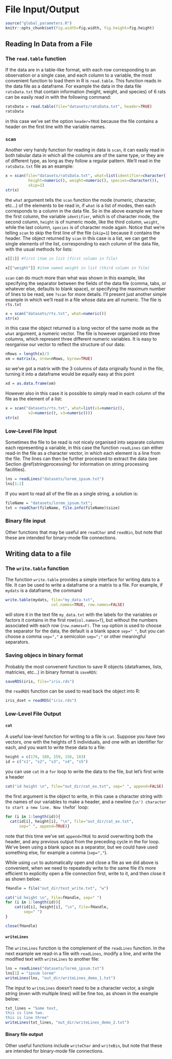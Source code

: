 # File Input/Output {#IO}

```{r setup, include=FALSE}
source("global_parameters.R")
knitr::opts_chunk$set(fig.width=fig.width, fig.height=fig.height)
```

## Reading In Data from a File

### The `read.table` function {#read.table}

If the data are in a table-like format, with each row corresponding to an observation or a single case, and each column to a variable, the most convenient function to load them in R is `read.table`. This function reads in the data file as a dataframe. For example the data in the data file `ratsData.txt` that contain information (height, weight, and species) of 6 rats can be easily read in with the following command:
```{r, eval=TRUE}
ratsData = read.table(file="datasets/ratsData.txt", header=TRUE)
ratsData
```

in this case we've set the option `header=TRUE` because the file contains a header on the first line with the variable names.

### `scan` {#scan}

Another very handy function for reading in data is `scan`, it can easily read in both tabular data in which all the columns are of the same type, or they are of different type, as long as they follow a regular pattern. We'll read in the `ratsData.txt` file as an example:
```{r eval=TRUE}
x = scan(file="datasets/ratsData.txt", what=list(identifier=character(),
          height=numeric(), weight=numeric(), species=character()),
          skip=1)
str(x)
```

the `what` argument tells the `scan` function the mode (numeric, character, etc...) of the elements to be read in, if `what` is a list of modes, then each corresponds to a column in the data file. So in the above example we have the first column, the variable `identifier`, which is of character mode, the second column, `height` is of numeric mode, like the third column, `weight`, while the last column, `species` is of character mode again. Notice that we're telling `scan` to skip the first line of the file (`skip=1`) because it contains the header. The object returned by `scan` in this case is a list, we can get the single elements of the list, corresponding to each column of the data file, with the usual methods for lists:
```{r eval=TRUE}
x[[1]] #first item in list (first column in file)
```

```{r eval=TRUE}
x[["weight"]] #item named weight in list (third column in file)
```

`scan` can do much more than what was shown in this example, like specifying the separator between the fields of the data file (comma, tabs, or whatever else, defaults to blank space), or specifying the maximum number of lines to be read, see `?scan` for more details. I'll present just another simple example in which we'll read in a file whose data are all numeric. The file is `rts.txt`
```{r, eval=TRUE}
x = scan("datasets/rts.txt", what=numeric())
str(x)
```

in this case the object returned is a long vector of the same mode as the `what` argument, a numeric vector. The file is however organised into three columns, which represent three different numeric variables. It is easy to reorganise our vector to reflect the structure of our data:
```{r eval=TRUE}
nRows = length(x)/3
xm = matrix(x, nrow=nRows, byrow=TRUE)
```

so we've got a matrix with the 3 columns of data originally found in the file, turning it into a dataframe would be equally easy at this point
```{r eval=TRUE}
xd = as.data.frame(xm)
```

However also in this case it is possible to simply read in each column of the file as the element of a list:
```{r eval=TRUE}
x = scan("datasets/rts.txt", what=list(v1=numeric(),
          v2=numeric(), v3=numeric()))
str(x)
```

### Low-Level File Input

Sometimes the file to be read is not nicely organised into separate columns each representing a variable, in this case the function `readLines` can either read-in the file as a character vector, in which each element is a line from the file. The lines can then be further processed to extract the data (see Section \@ref(stringprocessing) for information on string processing facilities).

```{r}
lns = readLines("datasets/lorem_ipsum.txt")
lns[1:2]
```

If you want to read all of the file as a single string, a solution is:

```{r}
fileName = "datasets/lorem_ipsum.txt"; 
txt = readChar(fileName, file.info(fileName)$size)
```

### Binary file input
Other functions that may be useful are `readChar` and `readBin`, but note that these are intended for binary-mode file connections.

## Writing data to a file

### The `write.table` function {#write.table}

The function `write.table` provides a simple interface for writing data to a file. It can be used to write a dataframe or a matrix to a file. For example, if `mydats` is a dataframe, the command
```{r eval=FALSE}
write.table(mydats, file="my_data.txt",
                    col.names=TRUE, row.names=FALSE)
```
will store it in the text file `my_data.txt` with the labels for the variables or factors it contains in the first row(`col.names=T`), but without the numbers associated with each row (`row.names=F)`. The `sep` option is used to choose the separator for the data, the default is a blank space `sep=" "`, but you can choose a comma `sep=","` a semicolon `sep=";"` or other meaningful separators.

### Saving objecs in binary format 

Probably the most convenent function to save R objects (dataframes, lists, matricies, etc...) in binary format is `saveRDS`:
```{r}
saveRDS(iris, file="iris.rds")
```

the `readRDS` function can be used to read back the object into R:
```{r}
iris_dset = readRDS("iris.rds")
```

### Low-Level File Output {#cat}

#### `cat`

A useful low-level function for writing to a file is `cat`. Suppose you have two vectors, one with the heights of 5 individuals, and one with an identifier for each, and you want to write these data to a file:
```{r eval=TRUE}
height = c(176, 180, 159, 156, 183)
id = c("s1", "s2", "s3", "s4", "s5")
```

you can use `cat` in a `for` loop to write the data to the file, but let's first write a header
```{r eval=TRUE}
cat("id height \n", file="out_dir/cat_ex.txt", sep=" ", append=FALSE)
```

the first argument is the object to write, in this case a character string with the names of our variables to make a header, and a newline (`\n') character to start a new line. Now the `for` loop:
```{r eval=TRUE}
for (i in 1:length(id)){
  cat(id[i], height[i], "\n", file="out_dir/cat_ex.txt",
      sep=" ", append=TRUE)}
```

note that this time we've set `append=TRUE` to avoid overwriting both the header, and any previous output from the preceding cycle in the for loop. We've been using a blank space as a separator, but we could have used something else, for example a comma (`sep=","`).

While using `cat` to automatically open and close a file as we did above is convenient, when we need to repeatedly write to the same file it's more efficient to explicitly open a file connection first, write to it, and then close it as shown below:

```{r, eval=TRUE}
fHandle = file("out_dir/test_write.txt", "w")

cat("id height \n", file=fHandle, sep=" ")
for (i in 1:length(id)){
    cat(id[i], height[i], "\n", file=fHandle,
        sep=" ")
}

close(fHandle)
```

#### `writeLines`

The `writeLines` function is the complement of the `readLines` function. In the next example we read-in a file with `readLines`, modify a line, and write the modified text with `writeLines` to another file:

```{r}
lns = readLines("datasets/lorem_ipsum.txt")
lns[1] = "ipsum lorem"
writeLines(lns, "out_dir/writeLines_demo_1.txt")
```

The input to `writeLines` doesn't need to be a character vector, a single string (even with multiple lines) will be fine too, as shown in the example below:

```{r}
txt_lines = "Some text,
this is line two.
this is line three"
writeLines(txt_lines, "out_dir/writeLines_demo_2.txt")
```

#### Binary file output
Other useful functions include `writeChar` and `writeBin`, but note that these are intended for binary-mode file connections.


